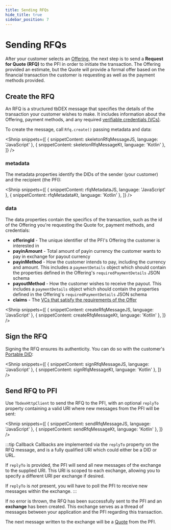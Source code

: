 ```yaml
---
title: Sending RFQs
hide_title: true
sidebar_position: 7
---
```



<LanguageSwitcher languages="JavaScript, Kotlin" />

# Sending RFQs

After your customer selects an [Offering](/docs/tbdex/pfi/creating-offerings), the next step is to send a **Request for Quote (RFQ)** to the PFI in order to initiate the transaction.
The Offering provided an estimate, but the Quote will provide a formal offer based on the financial transaction the customer is requesting as well as the payment methods provided.

## Create the RFQ
An RFQ is a structured tbDEX message that specifies the details of the transaction your customer wishes to make.
It includes information about the Offering, payment methods, and any required [verifiable credentials (VCs)](/docs/tbdex/wallet/managing-credentials).

To create the message, call `Rfq.create()` passing metadata and data:

<Shnip
  snippets={[
    { snippetContent: skeletonRfqMessageJS, language: 'JavaScript' },
    { snippetContent: skeletonRfqMessageKt, language: 'Kotlin' },
  ]}
/>

### metadata
The metadata properties identify the DIDs of the sender (your customer) and the recipient (the PFI):

<Shnip
  snippets={[
    { snippetContent: rfqMetadataJS, language: 'JavaScript' },
    { snippetContent: rfqMetadataKt, language: 'Kotlin' },
  ]}
/>

### data
The data properties contain the specifics of the transaction, such as the id of the Offering you're requesting the Quote for, payment methods, and credentials:

* **offeringId** - The unique identifier of the PFI's Offering the customer is interested in
* **payinAmount** - Total amount of payin currency the customer wants to pay in exchange for payout currency
* **payinMethod** - How the customer intends to pay, including the currency and amount. This includes a `paymentDetails` object which should contain the properties defined in the Offering's `requiredPaymentDetails` JSON schema
* **payoutMethod** - How the customer wishes to receive the payout. This includes a `paymentDetails` object which should contain the properties defined in the Offering's `requiredPaymentDetails` JSON schema
* **claims** - The [VCs that satisfy the requirements of the Offer](/docs/tbdex/wallet/managing-credentials#select-credentials-that-satisfy-requirements)

<Shnip
  snippets={[
    { snippetContent: createRfqMessageJS, language: 'JavaScript' },
    { snippetContent: createRfqMessageKt, language: 'Kotlin' },
  ]}
/>


## Sign the RFQ
Signing the RFQ ensures its authenticity. You can do so with the customer's [Portable DID](/docs/web5/build/decentralized-identifiers/how-to-create-did#portable-did):

<Shnip
  snippets={[
    { snippetContent: signRfqMessageJS, language: 'JavaScript' },
    { snippetContent: signRfqMessageKt, language: 'Kotlin' },
  ]}
/>


## Send RFQ to PFI
Use `TbdexHttpClient` to send the RFQ to the PFI, with an optional `replyTo` property containing a valid URI where new messages from the PFI will be sent:

<Shnip
  snippets={[
    { snippetContent: sendRfqMessageJS, language: 'JavaScript' },
    { snippetContent: sendRfqMessageKt, language: 'Kotlin' },
  ]}
/>

:::tip Callback
Callbacks are implemented via the `replyTo` property on the RFQ message, and is a fully qualified URI which could either be a DID or URL.

If `replyTo` is provided, the PFI will send all new messages of the exchange to the supplied URI. 
This URI is scoped to each exchange, allowing you to specify a different URI per exchange if desired. 

If `replyTo` is _not_ present, you will have to poll the PFI to receive new messages within the exchange.
:::

If no error is thrown, the RFQ has been successfully sent to the PFI and an **exchange** has been created.
This exchange serves as a thread of messages between your application and the PFI regarding this transaction.

The next message written to the exchange will be a [Quote](/docs/tbdex/wallet/receive-quote) from the PFI.
